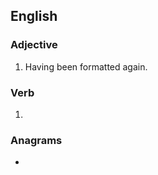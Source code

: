 ==English==

===Adjective===
{{en-adj|-}}

# Having been formatted again.

===Verb===
{{head|en|verb form}}

# {{en-past of|reformat}}

===Anagrams===
* {{anagrams|en|a=adeefmorrtt|deformatter}}